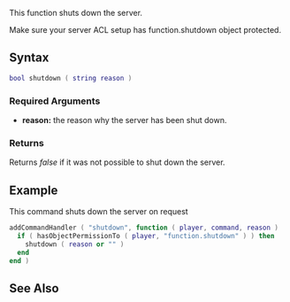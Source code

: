 {{Server function}}

This function shuts down the server. 

Make sure your server ACL setup has function.shutdown object protected.

==Syntax== 
<syntaxhighlight lang="lua">
bool shutdown ( string reason )         
</syntaxhighlight> 

===Required Arguments=== 
*'''reason:''' the reason why the server has been shut down.

===Returns===
Returns ''false'' if it was not possible to shut down the server.

==Example== 
This command shuts down the server on request
<syntaxhighlight lang="lua">
addCommandHandler ( "shutdown", function ( player, command, reason )
  if ( hasObjectPermissionTo ( player, "function.shutdown" ) ) then
    shutdown ( reason or "" )
  end
end )
</syntaxhighlight>

==See Also==
{{Server functions}}